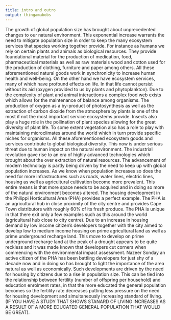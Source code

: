 ```yaml
---
title: intro and outro
output: thingamabobs
---
```


The growth of global population size has brought about unprecedented changes to our natural environment. This exponential increase warrants the need to mitigate population size in order to keep the many ecosystem services that species working together provide. For instance as humans we rely on certain plants and animals as biological resources. They provide foundational material for the production of medication, food, pharmaceutical materials as well as raw materials wood and cotton used for the production of clothing, furniture and paper among others. All these aforementioned natural goods work in synchronicity to increase human health and well-being.
On the other hand we have ecosystem services, many of which have profound effects on life. In that life cannot persist without its aid (oxygen provided to us by plants and phytoplankton). Due to the complexity of plant and animal interactions a complex food web exists which allows for the maintenance of balance among organisms. The production of oxygen as a by-product of photosynthesis as well as the extraction of carbon dioxide from the atmosphere by plants is one of the most if not the most important service ecosystems provide. Insects also play a huge role in the pollination of plant species allowing for the great diversity of plant life. To some extent vegetation also has a role to play with maintaining microclimates around the world which in turn provide specific niches for organisms. All these aforementioned ecosystem goods and services contribute to global biological diversity. This now is under serious threat due to human impact on the natural environment.
The industrial revolution gave rise to an era of highly advanced technologies which brought about the over extraction of natural resources. The advancement of modern technology is partly being driven by the need to keep up with global population increases. As we know when population increases so does the need for more infrastructures such as roads, water lines, electric lines, housing as well as agricultural cultivation become more prevalent. This entire means is that more space needs to be acquired and in doing so more of the natural environment becomes altered. The housing development in the Philippi Horticultural Area (PHA) provides a perfect example. The PHA is an agricultural hub in close proximity of the city centre and provides Cape Town distributors with roughly 60% of its fresh produce. The PHA is unique in that there exit only a few examples such as this around the world (agricultural hub close to city centre). Due to an increase in housing demand by low income citizen’s developers together with the city aimed to develop low to medium income housing on prime agricultural land as well as prime underground recharge land. This move to develop on prime underground recharge land at the peak of a drought appears to be quite reckless and it was made known that developers cut corners when commencing with the environmental impact assessment. Nazeer Sonday an active citizen of the PHA has been battling developers for just shy of a decade now and in doing so has brought to light the importance of the area natural as well as economically.
Such developments are driven by the need for housing by citizens due to a rise in population size. This can be tied into the relationship between fertility (number of offspring per household) and education enrolment rates, in that the more educated the general population becomes so the fertility rate decreases putting less pressure on the need for housing development and simultaneously increasing standard of living.(IF YOU HAVE A STUDY THAT SHOWS STANARD OF LIVING INCREASES AS A RESULT OF A MORE EDUCATED GENERAL POPULATION THAT WOULD BE GREAT).



